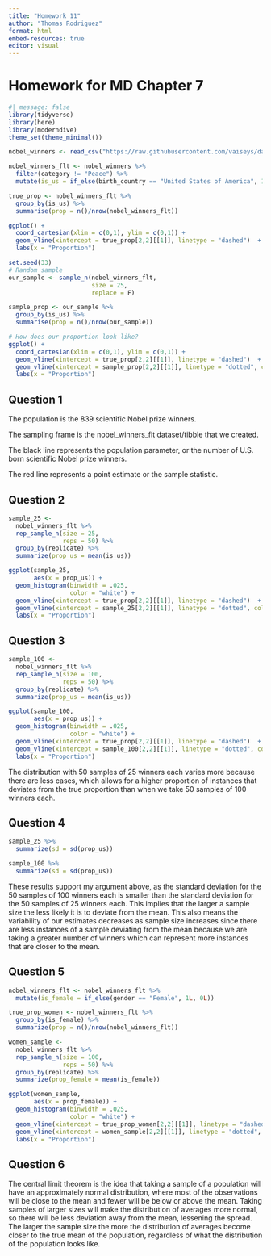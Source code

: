 ```yaml
---
title: "Homework 11"
author: "Thomas Rodriguez"
format: html
embed-resources: true
editor: visual
---
```


# Homework for MD Chapter 7

```r
#| message: false
library(tidyverse)
library(here)
library(moderndive)
theme_set(theme_minimal())

nobel_winners <- read_csv("https://raw.githubusercontent.com/vaiseys/dav-course/main/Data/nobel_winners.csv")
```

```r
nobel_winners_flt <- nobel_winners %>% 
  filter(category != "Peace") %>% 
  mutate(is_us = if_else(birth_country == "United States of America", 1, 0))
```

```r
true_prop <- nobel_winners_flt %>% 
  group_by(is_us) %>% 
  summarise(prop = n()/nrow(nobel_winners_flt))

ggplot() + 
  coord_cartesian(xlim = c(0,1), ylim = c(0,1)) + 
  geom_vline(xintercept = true_prop[2,2][[1]], linetype = "dashed")  + 
  labs(x = "Proportion")
```

```r
set.seed(33)
# Random sample 
our_sample <- sample_n(nobel_winners_flt, 
                       size = 25, 
                       replace = F)

sample_prop <- our_sample %>% 
  group_by(is_us) %>% 
  summarise(prop = n()/nrow(our_sample))

# How does our proportion look like? 
ggplot() + 
  coord_cartesian(xlim = c(0,1), ylim = c(0,1)) + 
  geom_vline(xintercept = true_prop[2,2][[1]], linetype = "dashed")  + 
  geom_vline(xintercept = sample_prop[2,2][[1]], linetype = "dotted", col = "red") +
  labs(x = "Proportion")
```

## Question 1

The population is the 839 scientific Nobel prize winners.

The sampling frame is the nobel_winners_flt dataset/tibble that we created.

The black line represents the population parameter, or the number of U.S. born scientific Nobel prize winners.

The red line represents a point estimate or the sample statistic.

## Question 2

```r
sample_25 <- 
  nobel_winners_flt %>%  
  rep_sample_n(size = 25,
               reps = 50) %>%
  group_by(replicate) %>% 
  summarize(prop_us = mean(is_us))
```

```r
ggplot(sample_25,
       aes(x = prop_us)) +
  geom_histogram(binwidth = .025,
                 color = "white") + 
  geom_vline(xintercept = true_prop[2,2][[1]], linetype = "dashed")  + 
  geom_vline(xintercept = sample_25[2,2][[1]], linetype = "dotted", col = "red") +
  labs(x = "Proportion")
```

## Question 3

```r
sample_100 <- 
  nobel_winners_flt %>%  
  rep_sample_n(size = 100,
               reps = 50) %>%
  group_by(replicate) %>% 
  summarize(prop_us = mean(is_us))
```

```r
ggplot(sample_100,
       aes(x = prop_us)) +
  geom_histogram(binwidth = .025,
                 color = "white") +
  geom_vline(xintercept = true_prop[2,2][[1]], linetype = "dashed")  + 
  geom_vline(xintercept = sample_100[2,2][[1]], linetype = "dotted", col = "red") +
  labs(x = "Proportion")
```

The distribution with 50 samples of 25 winners each varies more because there are less cases, which allows for a higher proportion of instances that deviates from the true proportion than when we take 50 samples of 100 winners each.

## Question 4

```r
sample_25 %>% 
  summarize(sd = sd(prop_us))
```

```r
sample_100 %>% 
  summarize(sd = sd(prop_us))
```

These results support my argument above, as the standard deviation for the 50 samples of 100 winners each is smaller than the standard deviation for the 50 samples of 25 winners each. This implies that the larger a sample size the less likely it is to deviate from the mean. This also means the variability of our estimates decreases as sample size increases since there are less instances of a sample deviating from the mean because we are taking a greater number of winners which can represent more instances that are closer to the mean.

## Question 5

```r
nobel_winners_flt <- nobel_winners_flt %>% 
  mutate(is_female = if_else(gender == "Female", 1L, 0L))
```

```r
true_prop_women <- nobel_winners_flt %>% 
  group_by(is_female) %>% 
  summarize(prop = n()/nrow(nobel_winners_flt))
```

```r
women_sample <- 
  nobel_winners_flt %>%  
  rep_sample_n(size = 100,
               reps = 50) %>%
  group_by(replicate) %>% 
  summarize(prop_female = mean(is_female))
```

```r
ggplot(women_sample,
       aes(x = prop_female)) +
  geom_histogram(binwidth = .025,
                 color = "white") + 
  geom_vline(xintercept = true_prop_women[2,2][[1]], linetype = "dashed")  + 
  geom_vline(xintercept = women_sample[2,2][[1]], linetype = "dotted", col = "red") +
  labs(x = "Proportion")
```

## Question 6

The central limit theorem is the idea that taking a sample of a population will have an approximately normal distribution, where most of the observations will be close to the mean and fewer will be below or above the mean. Taking samples of larger sizes will make the distribution of averages more normal, so there will be less deviation away from the mean, lessening the spread. The larger the sample size the more the distribution of averages become closer to the true mean of the population, regardless of what the distribution of the population looks like.
